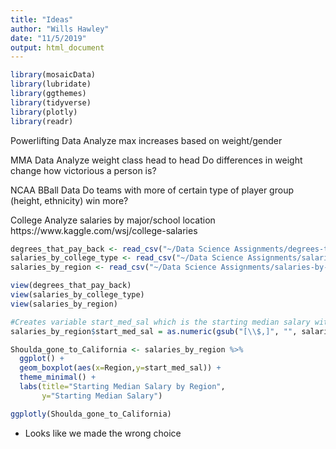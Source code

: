 ```yaml
---
title: "Ideas"
author: "Wills Hawley"
date: "11/5/2019"
output: html_document
---
```

```r
library(mosaicData) 
library(lubridate)
library(ggthemes)
library(tidyverse)
library(plotly)
library(readr)
```

Powerlifting Data
  Analyze max increases based on weight/gender

MMA Data
  Analyze weight class head to head
  Do differences in weight change how victorious a person is?

NCAA BBall Data
  Do teams with more of certain type of player group (height, ethnicity) win more?
  
College
  Analyze salaries by major/school location
  https://www.kaggle.com/wsj/college-salaries 
 
```r
degrees_that_pay_back <- read_csv("~/Data Science Assignments/degrees-that-pay-back.csv")
salaries_by_college_type <- read_csv("~/Data Science Assignments/salaries-by-college-type.csv")
salaries_by_region <- read_csv("~/Data Science Assignments/salaries-by-region.csv")

view(degrees_that_pay_back)
view(salaries_by_college_type)
view(salaries_by_region)
```
```r
#Creates variable start_med_sal which is the starting median salary without $ and , so it can be computed as a numerical variable
salaries_by_region$start_med_sal = as.numeric(gsub("[\\$,]", "", salaries_by_region$`Starting Median Salary`))

Shoulda_gone_to_California <- salaries_by_region %>% 
  ggplot() +
  geom_boxplot(aes(x=Region,y=start_med_sal)) +
  theme_minimal() +
  labs(title="Starting Median Salary by Region",
       y="Starting Median Salary")

ggplotly(Shoulda_gone_to_California)
```
 - Looks like we made the wrong choice 
 
 
 
  